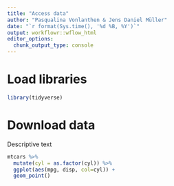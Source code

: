 ```yaml
---
title: "Access data"
author: "Pasqualina Vonlanthen & Jens Daniel Müller"
date: "`r format(Sys.time(), '%d %B, %Y')`"
output: workflowr::wflow_html
editor_options:
  chunk_output_type: console
---
```


# Load libraries

```r

library(tidyverse)

```


# Download data

Descriptive text

```r

mtcars %>% 
  mutate(cyl = as.factor(cyl)) %>% 
  ggplot(aes(mpg, disp, col=cyl)) +
  geom_point()


```

